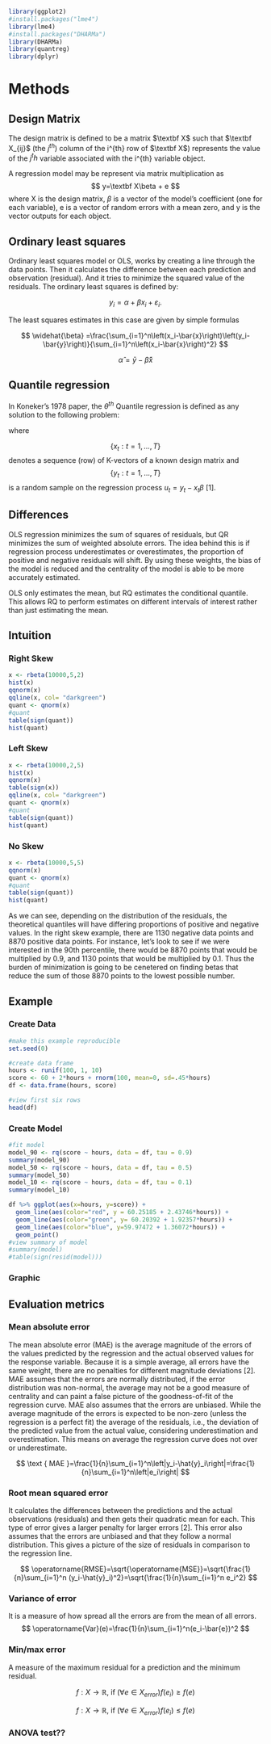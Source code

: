 ```r
library(ggplot2)
#install.packages("lme4")
library(lme4)
#install.packages("DHARMa")
library(DHARMa)
library(quantreg)
library(dplyr)
```

# Methods

## Design Matrix

The design matrix is defined to be a matrix $\textbf X$ such that $\textbf X_{ij}$ (the $j^{th}$) column of the i\^{th} row of $\textbf X$) represents the value of the $j^th$ variable associated with the i\^{th} variable object.

A regression model may be represent via matrix multiplication as $$
y=\textbf X\beta + e
$$ where X is the design matrix, $\beta$ is a vector of the model's coefficient (one for each variable), e is a vector of random errors with a mean zero, and y is the vector outputs for each object.

## Ordinary least squares

Ordinary least squares model or OLS, works by creating a line through the data points. Then it calculates the difference between each prediction and observation (residual). And it tries to minimize the squared value of the residuals. The ordinary least squares is defined by:

$$
y_i=\alpha+\beta x_i+\varepsilon_i .
$$

The least squares estimates in this case are given by simple formulas

$$
\widehat{\beta} =\frac{\sum_{i=1}^n\left(x_i-\bar{x}\right)\left(y_i-\bar{y}\right)}{\sum_{i=1}^n\left(x_i-\bar{x}\right)^2}
$$

$$
\widehat{\alpha} =\bar{y}-\widehat{\beta} \bar{x}
$$

## Quantile regression

In Koneker's 1978 paper, the $\theta^{th}$ Quantile regression is defined as any solution to the following problem:

```{=tex}
\begin{equation}
\min _{b \in \mathbf{R}^K}\left[\sum_{t \in\left\{t: y_t \geqslant x_t b\right\}} \theta\left|y_t-x_t b\right|+\sum_{t \in\left\{t: y_t<x_t b\right\}}(1-\theta)\left|y_t-x_t b\right|\right] 
\end{equation}
```
where

$$
\{x_t: t=1,..., T\}
$$ denotes a sequence (row) of K-vectors of a known design matrix and $$\{y_t: t=1,..., T\}$$ is a random sample on the regression process $u_t = y_t - x_t\beta$ \[1\].

## Differences

OLS regression minimizes the sum of squares of residuals, but QR minimizes the sum of weighted absolute errors. The idea behind this is if regression process underestimates or overestimates, the proportion of positive and negative residuals will shift. By using these weights, the bias of the model is reduced and the centrality of the model is able to be more accurately estimated.

OLS only estimates the mean, but RQ estimates the conditional quantile. This allows RQ to perform estimates on different intervals of interest rather than just estimating the mean.


## Intuition

### Right Skew

```r
x <- rbeta(10000,5,2)
hist(x)
qqnorm(x)
qqline(x, col= "darkgreen")
quant <- qnorm(x)
#quant
table(sign(quant))
hist(quant)
```

### Left Skew

```r
x <- rbeta(10000,2,5)
hist(x)
qqnorm(x)
table(sign(x))
qqline(x, col= "darkgreen")
quant <- qnorm(x)
#quant
table(sign(quant))
hist(quant)
```

### No Skew

```r
x <- rbeta(10000,5,5)
qqnorm(x)
quant <- qnorm(x)
#quant
table(sign(quant))
hist(quant)
```

As we can see, depending on the distribution of the residuals, the theoretical quantiles will have differing proportions of positive and negative values. In the right skew example, there are 1130 negative data points and 8870 positive data points. For instance, let's look to see if we were interested in the 90th percentile, there would be 8870 points that would be multiplied by 0.9, and 1130 points that would be multiplied by 0.1. Thus the burden of minimization is going to be cenetered on finding betas that reduce the sum of those 8870 points to the lowest possible number.

## Example

### Create Data

```r
#make this example reproducible
set.seed(0)

#create data frame 
hours <- runif(100, 1, 10)
score <- 60 + 2*hours + rnorm(100, mean=0, sd=.45*hours)
df <- data.frame(hours, score)

#view first six rows
head(df)
```

### Create Model

```r
#fit model
model_90 <- rq(score ~ hours, data = df, tau = 0.9)
summary(model_90)
model_50 <- rq(score ~ hours, data = df, tau = 0.5)
summary(model_50)
model_10 <- rq(score ~ hours, data = df, tau = 0.1)
summary(model_10)

df %>% ggplot(aes(x=hours, y=score)) +
  geom_line(aes(color="red", y = 60.25185 + 2.43746*hours)) +
  geom_line(aes(color="green", y= 60.20392 + 1.92357*hours)) +
  geom_line(aes(color="blue", y=59.97472 + 1.36072*hours)) +
  geom_point()
#view summary of model
#summary(model)
#table(sign(resid(model)))
```

### Graphic



## Evaluation metrics

### Mean absolute error

The mean absolute error (MAE) is the average magnitude of the errors of the values predicted by the regression and the actual observed values for the response variable. Because it is a simple average, all errors have the same weight, there are no penalties for different magnitude deviations \[2\]. MAE assumes that the errors are normally distributed, if the error distribution was non-normal, the average may not be a good measure of centrality and can paint a false picture of the goodness-of-fit of the regression curve. MAE also assumes that the errors are unbiased. While the average magnitude of the errors is expected to be non-zero (unless the regression is a perfect fit) the average of the residuals, i.e., the deviation of the predicted value from the actual value, considering underestimation and overestimation. This means on average the regression curve does not over or underestimate.

$$
\text { MAE }=\frac{1}{n}\sum_{i=1}^n\left|y_i-\hat{y}_i\right|=\frac{1}{n}\sum_{i=1}^n\left|e_i\right|
$$

### Root mean squared error

It calculates the differences between the predictions and the actual observations (residuals) and then gets their quadratic mean for each. This type of error gives a larger penalty for larger errors \[2\]. This error also assumes that the errors are unbiased and that they follow a normal distribution. This gives a picture of the size of residuals in comparison to the regression line.

$$
\operatorname{RMSE}=\sqrt{\operatorname{MSE}}=\sqrt{\frac{1}{n}\sum_{i=1}^n (y_i-\hat{y}_i)^2}=\sqrt{\frac{1}{n}\sum_{i=1}^n e_i^2}
$$

### Variance of error

It is a measure of how spread all the errors are from the mean of all errors. $$
\operatorname{Var}(e)=\frac{1}{n}\sum_{i=1}^n(e_i-\bar{e})^2
$$

### Min/max error

A measure of the maximum residual for a prediction and the minimum residual.

$$
f: X \rightarrow \mathbb{R} \text {, if }(\forall e \in X_{error}) f\left(e_i\right) \geq f(e)
$$

$$
f: X \rightarrow \mathbb{R} \text {, if }(\forall e \in X_{error}) f\left(e_i\right) \leq f(e)
$$

### ANOVA test??

